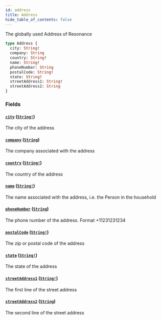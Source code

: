 ```yaml
---
id: address
title: Address
hide_table_of_contents: false
---
```



The globally used Address of Resonance

```graphql
type Address {
  city: String!
  company: String
  country: String!
  name: String!
  phoneNumber: String
  postalCode: String!
  state: String!
  streetAddress1: String!
  streetAddress2: String
}
```


### Fields

#### [`city`](#) ([`String!`](/demand/api/graphql-admin/reference/scalars/string))

The city of the address


#### [`company`](#) ([`String`](/demand/api/graphql-admin/reference/scalars/string))

The company associated with the address


#### [`country`](#) ([`String!`](/demand/api/graphql-admin/reference/scalars/string))

The country of the address


#### [`name`](#) ([`String!`](/demand/api/graphql-admin/reference/scalars/string))

The name associated with the address, i.e. the Person in the household


#### [`phoneNumber`](#) ([`String`](/demand/api/graphql-admin/reference/scalars/string))

The phone number of the address. Format +11231231234


#### [`postalCode`](#) ([`String!`](/demand/api/graphql-admin/reference/scalars/string))

The zip or postal code of the address


#### [`state`](#) ([`String!`](/demand/api/graphql-admin/reference/scalars/string))

The state of the address


#### [`streetAddress1`](#) ([`String!`](/demand/api/graphql-admin/reference/scalars/string))

The first line of the street address


#### [`streetAddress2`](#) ([`String`](/demand/api/graphql-admin/reference/scalars/string))

The second line of the street address




